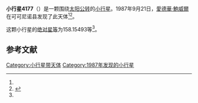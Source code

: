{{Infobox planet
| bgcolour = #FFFFC0
| name = 4177 Kohman
| symbol = 
| image = 
| caption = 
| discovery = yes
| discovery_ref = 
| discoverer = [[愛德華·鮑威爾|愛德華·鮑威爾]]
| discovery_site = [[可可尼诺县|可可尼诺县]] 
| discovered = 1987年9月21日
| designations = yes
| mp_name = 
| named_after = 
| alt_names = 
| mp_category = [[外小行星带|外小行星带]]
| orbit_ref = <ref name="a">[http://ssd.jpl.nasa.gov/sbdb.cgi?sstr=4177 4177 Kohman] {{Wayback|url=http://ssd.jpl.nasa.gov/sbdb.cgi?sstr=4177 |date=20201124004216 }}，小行星數據庫瀏覽器（JPL Small-Body Database Browser）－[[美国国家航空航天局|美国国家航空航天局]]喷气推进实验室</ref>
| epoch = 2456400.5 (2013年4月18日更新)
| aphelion = {{convert|4.2445103|AU|km|3|abbr=on|lk=out}}
| perihelion = {{convert|2.3598333|AU|km|3|abbr=on}}
| semimajor = {{convert|3.3021718|AU|km|3|abbr=on}}
| eccentricity = 0.2853693
| period = 2191.784825 [[日|日]]<br />6[[儒略年|儒略年]]
| avg_speed = 
| inclination = 17.16943
| asc_node = 210.72109
| mean_anomaly = 
| arg_peri = 158.15493
| satellites = 
| physical_characteristics = yes
| dimensions = 
| mass = 
| density = 
| surface_grav = 
| escape_velocity = 
| sidereal_day = 
| axial_tilt = 
| pole_ecliptic_lat = 
| pole_ecliptic_lon = 
| albedo = 
| temperatures= 
| temp_name1 = 
| mean_temp_1 = 
| max_temp_1 = 
| temp_name2 = 
| max_temp_2 = 
| spectral_type = 
| abs_magnitude = 158.15493
}}

'''小行星4177'''（{{lang-en|4177 Kohman}}）是一颗围绕[[太阳|太阳]][[公转|公转]]的[[小行星|小行星]]。1987年9月21日，[[愛德華·鮑威爾|愛德華·鮑威爾]]在可可尼诺县发现了此天体<ref name="a" /><ref>{{cite news|title=小行星列表|url=http://cfa-www.harvard.edu/iau/lists/NumberedMPs.txt|accessdate=2013-07-08|newspaper=哈佛大学|archive-date=2008-05-17|archive-url=https://web.archive.org/web/20080517010638/http://cfa-www.harvard.edu/iau/lists/NumberedMPs.txt|dead-url=no}}</ref>。

这颗小行星的[[绝对星等|绝对星等]]为158.15493等<ref name="a" />。

==参考文献==
{{reflist}}
{{Minor Planet Number|[[小行星4176|小行星4176]]|[[小行星4178|小行星4178]]}}

{{小天体}}

[[Category:小行星带天体|Category:小行星带天体]]
[[Category:1987年发现的小行星|Category:1987年发现的小行星]]

{{asteroid-stub}}